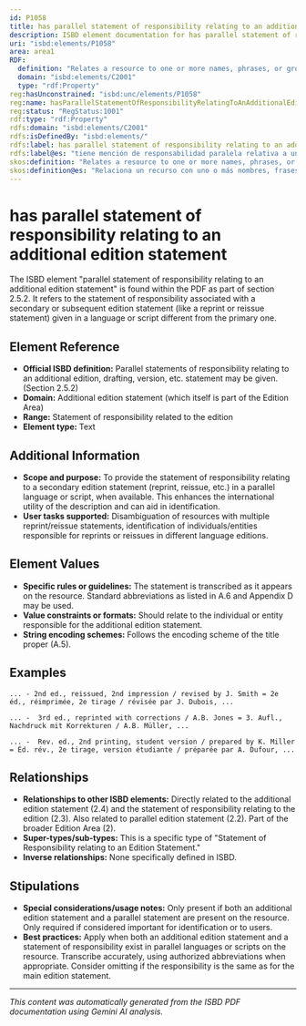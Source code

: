 ```yaml
---
id: P1058
title: has parallel statement of responsibility relating to an additional edition statement
description: ISBD element documentation for has parallel statement of responsibility relating to an additional edition statement
uri: "isbd:elements/P1058"
area: area1
RDF:
  definition: "Relates a resource to one or more names, phrases, or groups of characters relating to the identification and/or function of any persons or corporate bodies responsible for or contributing to the creation or realisation of the intellectual or artistic content of an additional edition statement of a work contained in the resource, presented on the preferred source of information for the resource as an equivalent in another language or script."
  domain: "isbd:elements/C2001"
  type: "rdf:Property"
reg:hasUnconstrained: "isbd:unc/elements/P1058"
reg:name: hasParallelStatementOfResponsibilityRelatingToAnAdditionalEditionStatement
reg:status: "RegStatus:1001"
rdf:type: "rdf:Property"
rdfs:domain: "isbd:elements/C2001"
rdfs:isDefinedBy: "isbd:elements/"
rdfs:label: has parallel statement of responsibility relating to an additional edition statement
rdfs:label@es: "tiene mención de responsabilidad paralela relativa a una mención de edición adicional"
skos:definition: "Relates a resource to one or more names, phrases, or groups of characters relating to the identification and/or function of any persons or corporate bodies responsible for or contributing to the creation or realisation of the intellectual or artistic content of an additional edition statement of a work contained in the resource, presented on the preferred source of information for the resource as an equivalent in another language or script."
skos:definition@es: "Relaciona un recurso con uno o más nombres, frases o grupos de caracteres relativos a la identificación y/o función de personas o entidades corporativas responsables de, o que contribuyen a, la creación o realización del contenido intelectual o artístico de una mención de edición adicional de una obra contenida en el recurso, que se presenta en la fuente preferida de información como equivalente en otra lengua o escritura."
---
```

# has parallel statement of responsibility relating to an additional edition statement

The ISBD element "parallel statement of responsibility relating to an additional edition statement" is found within the PDF as part of section 2.5.2. It refers to the statement of responsibility associated with a secondary or subsequent edition statement (like a reprint or reissue statement) given in a language or script different from the primary one.

## Element Reference

- **Official ISBD definition:** Parallel statements of responsibility relating to an additional edition, drafting, version, etc. statement may be given. (Section 2.5.2)
- **Domain:** Additional edition statement (which itself is part of the Edition Area)
- **Range:** Statement of responsibility related to the edition
- **Element type:** Text

## Additional Information

- **Scope and purpose:**  To provide the statement of responsibility relating to a secondary edition statement (reprint, reissue, etc.) in a parallel language or script, when available. This enhances the international utility of the description and can aid in identification.
- **User tasks supported:** Disambiguation of resources with multiple reprint/reissue statements, identification of individuals/entities responsible for reprints or reissues in different language editions.

## Element Values

- **Specific rules or guidelines:** The statement is transcribed as it appears on the resource. Standard abbreviations as listed in A.6 and Appendix D may be used.
- **Value constraints or formats:** Should relate to the individual or entity responsible for the additional edition statement.
- **String encoding schemes:**  Follows the encoding scheme of the title proper (A.5).

## Examples

```
... - 2nd ed., reissued, 2nd impression / revised by J. Smith = 2e éd., réimprimée, 2e tirage / révisée par J. Dubois, ...
```

```
... -  3rd ed., reprinted with corrections / A.B. Jones = 3. Aufl., Nachdruck mit Korrekturen / A.B. Müller, ...
```

```
... -  Rev. ed., 2nd printing, student version / prepared by K. Miller = Éd. rév., 2e tirage, version étudiante / préparée par A. Dufour, ...
```


## Relationships

- **Relationships to other ISBD elements:** Directly related to the additional edition statement (2.4) and the statement of responsibility relating to the edition (2.3). Also related to parallel edition statement (2.2).  Part of the broader Edition Area (2).
- **Super-types/sub-types:** This is a specific type of "Statement of Responsibility relating to an Edition Statement."
- **Inverse relationships:**  None specifically defined in ISBD.


## Stipulations

- **Special considerations/usage notes:** Only present if both an additional edition statement and a parallel statement are present on the resource. Only required if considered important for identification or to users.
- **Best practices:** Apply when both an additional edition statement and a statement of responsibility exist in parallel languages or scripts on the resource. Transcribe accurately, using authorized abbreviations when appropriate. Consider omitting if the responsibility is the same as for the main edition statement.


---

*This content was automatically generated from the ISBD PDF documentation using Gemini AI analysis.*
